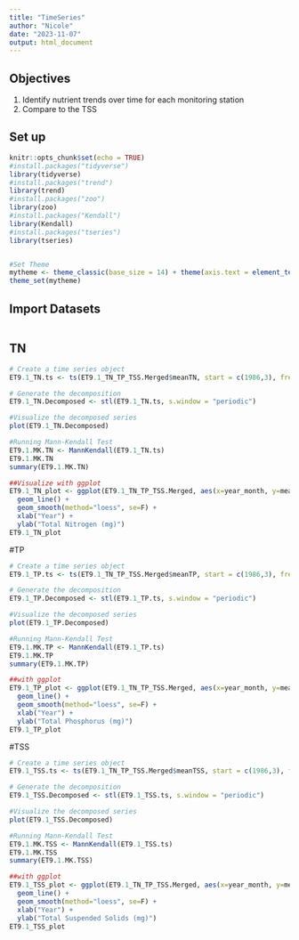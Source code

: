 ```yaml
---
title: "TimeSeries"
author: "Nicole"
date: "2023-11-07"
output: html_document
---
```

## Objectives
1. Identify nutrient trends over time for each monitoring station
2. Compare to the TSS

## Set up
```r
knitr::opts_chunk$set(echo = TRUE)
#install.packages("tidyverse")
library(tidyverse)
#install.packages("trend")
library(trend)
#install.packages("zoo")
library(zoo)
#install.packages("Kendall")
library(Kendall)
#install.packages("tseries")
library(tseries)


#Set Theme
mytheme <- theme_classic(base_size = 14) + theme(axis.text = element_text(color = "black"), legend.position = "top")
theme_set(mytheme)
```

## Import Datasets
```r

```

## TN
```r
# Create a time series object
ET9.1_TN.ts <- ts(ET9.1_TN_TP_TSS.Merged$meanTN, start = c(1986,3), frequency =12)

# Generate the decomposition
ET9.1_TN.Decomposed <- stl(ET9.1_TN.ts, s.window = "periodic")

#Visualize the decomposed series
plot(ET9.1_TN.Decomposed)

#Running Mann-Kendall Test
ET9.1.MK.TN <- MannKendall(ET9.1_TN.ts)
ET9.1.MK.TN
summary(ET9.1.MK.TN)

##Visualize with ggplot
ET9.1_TN_plot <- ggplot(ET9.1_TN_TP_TSS.Merged, aes(x=year_month, y=meanTN)) +
  geom_line() +
  geom_smooth(method="loess", se=F) +
  xlab("Year") +
  ylab("Total Nitrogen (mg)")
ET9.1_TN_plot

```

#TP
```r
# Create a time series object
ET9.1_TP.ts <- ts(ET9.1_TN_TP_TSS.Merged$meanTP, start = c(1986,3), frequency =12)

# Generate the decomposition
ET9.1_TP.Decomposed <- stl(ET9.1_TP.ts, s.window = "periodic")

#Visualize the decomposed series
plot(ET9.1_TP.Decomposed)

#Running Mann-Kendall Test
ET9.1.MK.TP <- MannKendall(ET9.1_TP.ts)
ET9.1.MK.TP
summary(ET9.1.MK.TP)

##with ggplot
ET9.1_TP_plot <- ggplot(ET9.1_TN_TP_TSS.Merged, aes(x=year_month, y=meanTP)) +
  geom_line() +
  geom_smooth(method="loess", se=F) +
  xlab("Year") +
  ylab("Total Phosphorus (mg)")
ET9.1_TP_plot
```

#TSS
```r
# Create a time series object
ET9.1_TSS.ts <- ts(ET9.1_TN_TP_TSS.Merged$meanTSS, start = c(1986,3), frequency =12)

# Generate the decomposition
ET9.1_TSS.Decomposed <- stl(ET9.1_TSS.ts, s.window = "periodic")

#Visualize the decomposed series
plot(ET9.1_TSS.Decomposed)

#Running Mann-Kendall Test
ET9.1.MK.TSS <- MannKendall(ET9.1_TSS.ts)
ET9.1.MK.TSS
summary(ET9.1.MK.TSS)

##with ggplot
ET9.1_TSS_plot <- ggplot(ET9.1_TN_TP_TSS.Merged, aes(x=year_month, y=meanTSS)) +
  geom_line() +
  geom_smooth(method="loess", se=F) +
  xlab("Year") +
  ylab("Total Suspended Solids (mg)")
ET9.1_TSS_plot
```